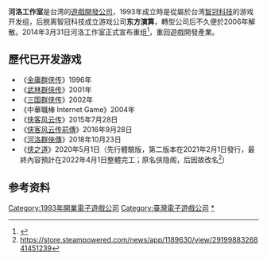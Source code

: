 {{NoteTA
| G1 = Games
| G2 = Games-zh
}}

'''河洛工作室'''是台湾的[[電子遊戲開發商|遊戲開發公司]]，1993年成立時是從屬於台湾[[智冠科技|智冠科技]]的游戏开发组，后脱离智冠科技成立游戏公司'''东方演算'''，轉型公司后不久便於2006年解散。2014年3月31日河洛工作室正式宣布重组<ref>{{Cite web |url=http://www.ali213.net/news/html/2015-1/135939.html |title=华人游戏经典回归！《河洛之新武林群侠传》制作人专访 |accessdate=2016-03-01 |archive-date=2016-03-07 |archive-url=https://web.archive.org/web/20160307105148/http://www.ali213.net/news/html/2015-1/135939.html |dead-url=no }}</ref>，重回遊戲開發產業。

== 歷代已开发游戏 ==

* 《[[金庸群侠传|金庸群侠传]]》1996年
* 《[[武林群侠传|武林群侠传]]》2001年
* 《[[三国群侠传|三国群侠传]]》2002年
* 《中華職棒 Internet Game》2004年
* 《[[侠客风云传|侠客风云传]]》2015年7月28日
* 《[[侠客风云传前傳|侠客风云传前傳]]》2016年9月28日
* 《[[河洛群俠傳|河洛群俠傳]]》2018年10月23日
* 《[[侠之道|侠之道]]》2020年5月1日（先行體驗版，第二版本在2021年2月1日發行，最終內容預計在2022年4月1日整體完工；原名侠隐阁，后因故改名<ref>https://store.steampowered.com/news/app/1189630/view/2919988326841451239</ref>）

== 参考资料 ==
{{Reflist}}

{{河洛工作室}}
{{台湾电子游戏公司}}

[[Category:1993年開業電子遊戲公司|Category:1993年開業電子遊戲公司]]
[[Category:臺灣電子遊戲公司|Category:臺灣電子遊戲公司]]
[[Category:河洛工作室|*]]

{{taiwan-videogame-company-stub}}